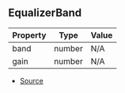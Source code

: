 ## EqualizerBand

| Property | Type | Value |
| ----------- | ----------- | ----------- |
| band | number | N/A |
| gain | number | N/A |


- [Source](https://github.com/Androz2091/discord-player/blob/fe42dd7/packages/equalizer/src/equalizer/EqualizerStream.ts#L10)
